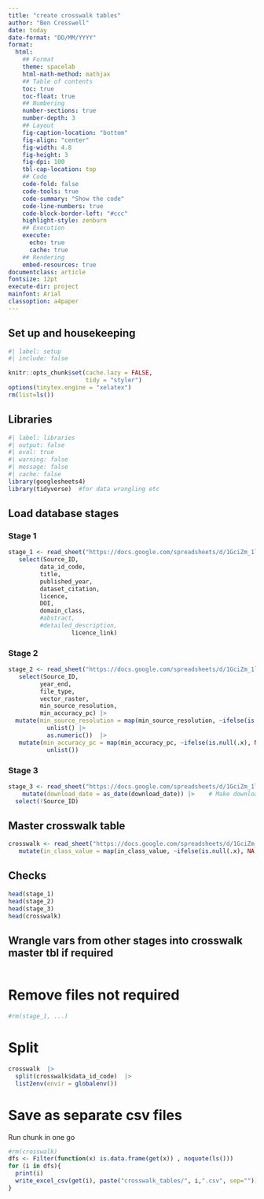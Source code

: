 ```yaml
---
title: "create crosswalk tables"
author: "Ben Cresswell"
date: today
date-format: "DD/MM/YYYY"
format: 
  html:
    ## Format
    theme: spacelab
    html-math-method: mathjax
    ## Table of contents
    toc: true
    toc-float: true
    ## Numbering
    number-sections: true
    number-depth: 3
    ## Layout
    fig-caption-location: "bottom"
    fig-align: "center"
    fig-width: 4.8
    fig-height: 3
    fig-dpi: 100
    tbl-cap-location: top
    ## Code
    code-fold: false
    code-tools: true
    code-summary: "Show the code"
    code-line-numbers: true
    code-block-border-left: "#ccc"
    highlight-style: zenburn
    ## Execution
    execute:
      echo: true
      cache: true
    ## Rendering
    embed-resources: true
documentclass: article
fontsize: 12pt
execute-dir: project
mainfont: Arial
classoption: a4paper
---
```


## Set up and housekeeping
```r
#| label: setup
#| include: false

knitr::opts_chunk$set(cache.lazy = FALSE,
                      tidy = "styler")
options(tinytex.engine = "xelatex")
rm(list=ls())
```


## Libraries
```r
#| label: libraries
#| output: false
#| eval: true
#| warning: false
#| message: false
#| cache: false 
library(googlesheets4)
library(tidyverse)  #for data wrangling etc
```

## Load database stages

### Stage 1
```r
stage_1 <- read_sheet("https://docs.google.com/spreadsheets/d/1GciZm_1l7q_P_2V7rjKcQXCTBzYogo5MpqruoKwim_o/edit#gid=32989082", sheet = "Stage_1_MASTER") |> 
   select(Source_ID, 
         data_id_code,
         title,
         published_year,
         dataset_citation,
         licence,
         DOI,
         domain_class,
         #abstract,
         #detailed_description,
                  licence_link)
```

### Stage 2
```r
stage_2 <- read_sheet("https://docs.google.com/spreadsheets/d/1GciZm_1l7q_P_2V7rjKcQXCTBzYogo5MpqruoKwim_o/edit#gid=32989082", sheet = "Stage_2_MASTER") |> 
   select(Source_ID, 
         year_end,
         file_type,
         vector_raster,
         min_source_resolution,
         min_accuracy_pc) |> 
  mutate(min_source_resolution = map(min_source_resolution, ~ifelse(is.null(.x), NA, .x)) |>   # Fix source resolution var
           unlist() |> 
           as.numeric())  |> 
   mutate(min_accuracy_pc = map(min_accuracy_pc, ~ifelse(is.null(.x), NA, .x)) |>  # Fix reported accuracy var
           unlist()) 
```

### Stage 3
```r
stage_3 <- read_sheet("https://docs.google.com/spreadsheets/d/1GciZm_1l7q_P_2V7rjKcQXCTBzYogo5MpqruoKwim_o/edit#gid=32989082", sheet = "Stage_3_MASTER") |> 
    mutate(download_date = as_date(download_date)) |>    # Make download date be an actual date
  select(!Source_ID)

```


## Master crosswalk table
```r
crosswalk <- read_sheet("https://docs.google.com/spreadsheets/d/1GciZm_1l7q_P_2V7rjKcQXCTBzYogo5MpqruoKwim_o/edit#gid=32989082", sheet = "Crosswalk_MASTER") |> 
   mutate(in_class_value = map(in_class_value, ~ifelse(is.null(.x), NA, .x)) |>  unlist()) # In-class values are mixed variable types - need to be unlisted
```




## Checks
```r
head(stage_1)
head(stage_2)
head(stage_3)
head(crosswalk)
```



## Wrangle vars from other stages into crosswalk master tbl if required
```r

```


# Remove files not required
```r
#rm(stage_1, ...)
```



# Split
```r
crosswalk  |>  
  split(crosswalk$data_id_code)  |> 
  list2env(envir = globalenv())
```

# Save as separate csv files
Run chunk in one go
```r
#rm(crosswalk)
dfs <- Filter(function(x) is.data.frame(get(x)) , noquote(ls()))
for (i in dfs){
  print(i)
  write_excel_csv(get(i), paste("crosswalk_tables/", i,".csv", sep=""))  
}
```








